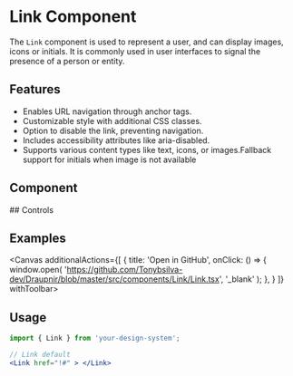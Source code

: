 
<Meta of={LinkStories} component={Link}/>

# Link Component
The `Link` component is used to represent a user, and can display images, icons or initials. It is commonly used in user interfaces to signal the presence of a person or entity.

## Features
- Enables URL navigation through anchor tags.
- Customizable style with additional CSS classes.
- Option to disable the link, preventing navigation.
- Includes accessibility attributes like aria-disabled.
- Supports various content types like text, icons, or images.Fallback support for initials when image is not available

## Component
<Primary />
## Controls
<Controls />

## Examples
<Canvas additionalActions={[
    {
      title: 'Open in GitHub',
      onClick: () => {
        window.open(
          'https://github.com/Tonybsilva-dev/Draupnir/blob/master/src/components/Link/Link.tsx',
          '_blank'
        );
      },
    }
  ]}
  withToolbar>
  <Story of={LinkStories.Primary} />
  <Story of={LinkStories.Disabled} />
  <Story of={LinkStories.Dark} />
</Canvas>

## Usage
<div>

```jsx dark
import { Link } from 'your-design-system';

// Link default
<Link href="!#" > </Link>
```

</div>

